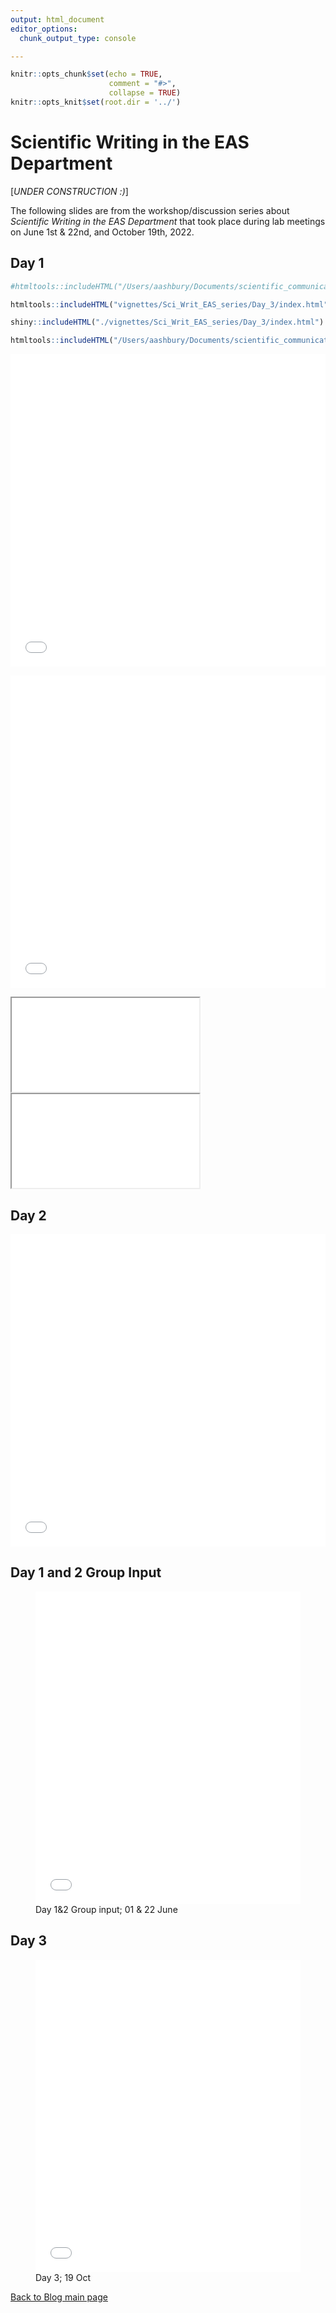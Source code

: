```yaml
---
output: html_document
editor_options:
  chunk_output_type: console

---
```


```r
knitr::opts_chunk$set(echo = TRUE,
                      comment = "#>",
                      collapse = TRUE)
knitr::opts_knit$set(root.dir = '../')
```


# Scientific Writing in the EAS Department {.unlisted .unnumbered #EASslides}

[*UNDER CONSTRUCTION :)*]

The following slides are from the workshop/discussion series about *Scientific Writing in the EAS Department* that took place during lab meetings on June 1st & 22nd, and October 19th, 2022. 


## Day 1 {-}


```r
#htmltools::includeHTML("/Users/aashbury/Documents/scientific_communication_support_website/vignettes/Sci_Writ_EAS_series/Day_3")
```

```r
htmltools::includeHTML("vignettes/Sci_Writ_EAS_series/Day_3/index.html")
```

```r
shiny::includeHTML("./vignettes/Sci_Writ_EAS_series/Day_3/index.html")
```

```r
htmltools::includeHTML("/Users/aashbury/Documents/scientific_communication_support_website/vignettes/Sci_Writ_EAS_series/Day_3/index.html")
```

![Day 1; 01 June](/Users/aashbury/Documents/scientific_communication_support_website/vignettes/Sci_Writ_EAS_series/Day_3/index.html){width=100% height=500px}\

![Day 1; 01 June](./vignettes/Sci_Writ_EAS_series/Day_3/index.html){width=100% height=500px}\

<iframe src="/Users/aashbury/Documents/scientific_communication_support_website/vignettes/Sci_Writ_EAS_series/Day_3/index.html"></iframe>

<iframe src="./vignettes/Sci_Writ_EAS_series/Day_3/index.html"></iframe>






## Day 2 {-}

![Day 2; 22 June](/Users/aashbury/Documents/scientific_communication_support_website/vignettes/Sci_Writ_EAS_series/Day 2.pdf){width=100% height=500px}\

## Day 1 and 2 Group Input {-}

![Day 1&2 Group input; 01 & 22 June](/Users/aashbury/Documents/scientific_communication_support_website/vignettes/Sci_Writ_EAS_series/Day 1 group input.pdf){width=100% height=500px}

## Day 3 {-}

![Day 3; 19 Oct](/Users/aashbury/Documents/scientific_communication_support_website/vignettes/Sci_Writ_EAS_series/Day 3.pdf){width=100% height=500px}

[Back to Blog main page](#blog_main)